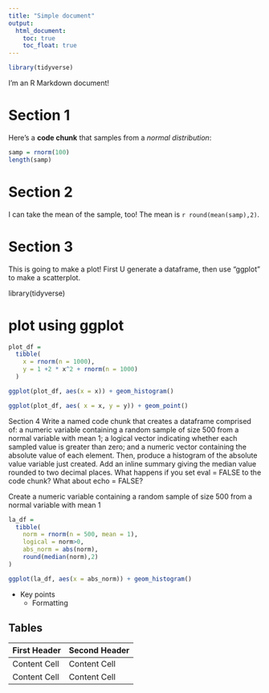 ```yaml
---
title: "Simple document"
output:   
  html_document:
    toc: true
    toc_float: true
---
```


```r
library(tidyverse)
```

I'm an R Markdown document! 

# Section 1

Here's a **code chunk** that samples from 
a _normal distribution_:

```r
samp = rnorm(100)
length(samp)
```

# Section 2

I can take the mean of the sample, too!
The mean is `r round(mean(samp),2)`.

# Section 3

This is going to make a plot! First U generate a dataframe, then use "ggplot" to make a scatterplot.

library(tidyverse)

# plot using ggplot 

```r
plot_df = 
  tibble(
    x = rnorm(n = 1000),
    y = 1 +2 * x^2 + rnorm(n = 1000)
  )

ggplot(plot_df, aes(x = x)) + geom_histogram()

ggplot(plot_df, aes( x = x, y = y)) + geom_point()
```


Section 4
Write a named code chunk that creates a dataframe comprised of: a numeric variable containing a random sample of size 500 from a normal variable with mean 1; a logical vector indicating whether each sampled value is greater than zero; and a numeric vector containing the absolute value of each element. Then, produce a histogram of the absolute value variable just created. Add an inline summary giving the median value rounded to two decimal places. What happens if you set eval = FALSE to the code chunk? What about echo = FALSE?

Create a numeric variable containing a random sample of size 500 from a normal variable with mean 1
```r
la_df = 
  tibble(
    norm = rnorm(n = 500, mean = 1),
    logical = norm>0,
    abs_norm = abs(norm),
    round(median(norm),2)
)

ggplot(la_df, aes(x = abs_norm)) + geom_histogram()
```


* Key points
  * Formatting

Tables 
------------------------------------------------------------

First Header  | Second Header
------------- | -------------
Content Cell  | Content Cell
Content Cell  | Content Cell


```r

```














